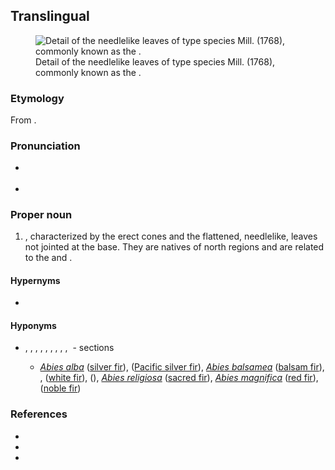 {{also|abies}}
==Translingual==
[[File:Abies-alba Nadeln-1531.jpg|thumb|Detail of the needlelike leaves of type species ''{{ll|mul|Abies alba|'''Abies''' alba}}'' Mill. (1768), commonly known as the {{l|en|silver fir}}.]]

===Etymology===
From {{der|mul|la|abies||silver fir}}.

===Pronunciation===
* {{a|US}} {{IPA|mul|/ˈeɪ.biˌiz/|/ˈæ.biˌiz/}}
* {{hyphenation|mul|A|bi|es}}

===Proper noun===
{{taxoninfl|i=1|g=f}}

# {{taxon|genus|family|Pinaceae|certain {{l|en|coniferous}} trees, the true {{l|en|fir|firs}}|nodot=1}}, characterized by the erect cones and the flattened, needlelike, {{l|en|sessile}} leaves not jointed at the base. They are natives of north {{l|en|temperate}} regions and are related to the {{l|en|cedar|cedars|id=Pinaceae}} {{gloss|''{{ll|mul|Cedrus}}''}} and {{l|en|hemlock|hemlocks|id=Tsuga}} {{gloss|''{{ll|mul|Tsuga}}''}}.

====Hypernyms====
* {{sense|genus}} {{Pinaceae Hypernyms}}

====Hyponyms====
* {{sense|genus}} {{taxlink|Abies sect. Abies|section}}, {{taxlink|Abies sect. Amabilis|section}}, {{taxlink|Abies sect. Balsamea|section}}, {{taxlink|Abies sect. Bracteata|section}}, {{taxlink|Abies sect. Grandis|section}}, {{taxlink|Abies sect. Momi|section}}, {{taxlink|Abies sect. Nobilis|section}}, {{taxlink|Abies sect. Oiamel|section}}, {{taxlink|Abies sect. Piceaster|section}}, {{taxlink|Abies sect. Pseudopicea|section}}&nbsp;- sections
** ''[[Abies alba]]'' ([[silver fir]]), {{taxlink|Abies amabilis|species|ver=191207}} ([[Pacific silver fir]]), ''[[Abies balsamea]]'' ([[balsam fir]]), {{taxlink|Abies bracteata|species|ver=191207}}, {{taxlink|Abies concolor|species|ver=191207}} ([[white fir]]), {{taxlink|Abies grandis|species|ver=191207}} ({{vern|grand fir}}), ''[[Abies religiosa]]'' ([[sacred fir]]), ''[[Abies magnifica]]'' ([[red fir]]), {{taxlink|Abies procera|species|ver=191207}} ([[noble fir]])

===References===
* {{pedia|i=1}}
* {{specieslite|i=1}}
* {{comcatlite|i=1}}